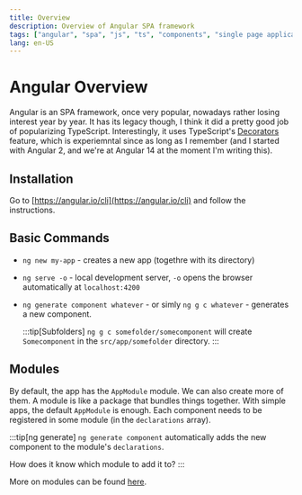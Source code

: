 ```yaml
---
title: Overview
description: Overview of Angular SPA framework
tags: ["angular", "spa", "js", "ts", "components", "single page application"]
lang: en-US
---
```



# Angular Overview

Angular is an SPA framework, once very popular, nowadays rather losing interest
year by year. It has its legacy though, I think it did a pretty good job of
popularizing TypeScript. Interestingly, it uses TypeScript's
[Decorators](https://www.typescriptlang.org/docs/handbook/decorators.html)
feature, which is experiemntal since as long as I remember (and I started with
Angular 2, and we're at Angular 14 at the moment I'm writing this).

## Installation

Go to [https://angular.io/cli](https://angular.io/cli) and follow the
instructions.

## Basic Commands

-   `ng new my-app` - creates a new app (togethre with its directory)
-   `ng serve -o` - local development server, `-o` opens the browser automatically
    at `localhost:4200`
-   `ng generate component whatever` - or simly `ng g c whatever` - generates a
    new component.

    :::tip[Subfolders]
    `ng g c somefolder/somecomponent` will create `Somecomponent` in the
    `src/app/somefolder` directory.
    :::

## Modules

By default, the app has the `AppModule` module. We can also create more of them.
A module is like a package that bundles things together. With simple apps, the
default `AppModule` is enough. Each component needs to be registered in some
module (in the `declarations` array).

:::tip[ng generate]
`ng generate component` automatically adds the new component to the module's
`declarations`.

How does it know which module to add it to?
:::

More on modules can be found [here](/programming/angular/modules/).
